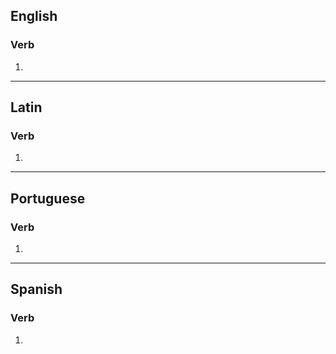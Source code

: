 {{also|émergés|émerges|emergés}}

==English==

===Verb===
{{head|en|verb form}}

# {{en-third-person singular of|emerge}}

----

==Latin==

===Verb===
{{la-verb-form|ēmergēs}}

# {{inflection of|la|ēmergō||2|s|futr|actv|indc}}

----

==Portuguese==

===Verb===
{{head|pt|verb form}}

# {{inflection of|pt|emergir||2|s|pres|indc}}

----

==Spanish==

===Verb===
{{head|es|verb form}}

# {{es-verb form of|ending=er|mood=indicative|tense=present|pers=2|formal=no|number=singular|emerger}}